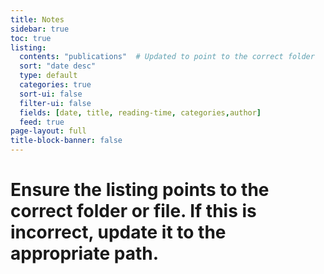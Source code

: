 ```yaml
---
title: Notes
sidebar: true
toc: true
listing:
  contents: "publications"  # Updated to point to the correct folder
  sort: "date desc"
  type: default
  categories: true
  sort-ui: false
  filter-ui: false
  fields: [date, title, reading-time, categories,author]
  feed: true
page-layout: full
title-block-banner: false
---
```


# Ensure the listing points to the correct folder or file. If this is incorrect, update it to the appropriate path.